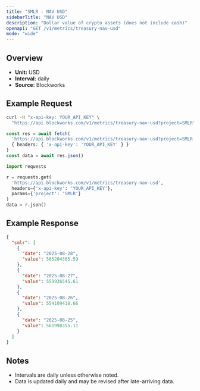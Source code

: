 ```yaml
---
title: "SMLR : NAV USD"
sidebarTitle: "NAV USD"
description: "Dollar value of crypto assets (does not include cash)"
openapi: "GET /v1/metrics/treasury-nav-usd"
mode: "wide"
---
```


## Overview

- **Unit:** USD
- **Interval:** daily
- **Source:** Blockworks

## Example Request

<CodeGroup>

```bash cURL
curl -H "x-api-key: YOUR_API_KEY" \
  "https://api.blockworks.com/v1/metrics/treasury-nav-usd?project=SMLR"
```

```typescript TypeScript
const res = await fetch(
  'https://api.blockworks.com/v1/metrics/treasury-nav-usd?project=SMLR',
  { headers: { 'x-api-key': 'YOUR_API_KEY' } }
)
const data = await res.json()
```

```python Python
import requests

r = requests.get(
  'https://api.blockworks.com/v1/metrics/treasury-nav-usd',
  headers={'x-api-key': 'YOUR_API_KEY'},
  params={'project': 'SMLR'}
)
data = r.json()
```

</CodeGroup>

## Example Response

```json
{
  "smlr": [
    {
      "date": "2025-08-28",
      "value": 565204365.59
    },
    {
      "date": "2025-08-27",
      "value": 559936545.61
    },
    {
      "date": "2025-08-26",
      "value": 554109418.66
    },
    {
      "date": "2025-08-25",
      "value": 561998355.11
    }
  ]
}
```

## Notes
- Intervals are daily unless otherwise noted.
- Data is updated daily and may be revised after late-arriving data.
